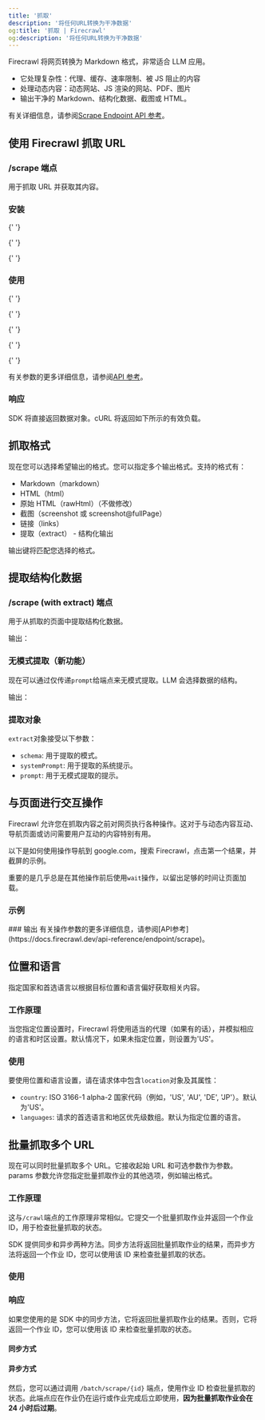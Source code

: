```yaml
---
title: '抓取'
description: '将任何URL转换为干净数据'
og:title: '抓取 | Firecrawl'
og:description: '将任何URL转换为干净数据'
---
```



Firecrawl 将网页转换为 Markdown 格式，非常适合 LLM 应用。

- 它处理复杂性：代理、缓存、速率限制、被 JS 阻止的内容
- 处理动态内容：动态网站、JS 渲染的网站、PDF、图片
- 输出干净的 Markdown、结构化数据、截图或 HTML。

有关详细信息，请参阅[Scrape Endpoint API 参考](https://docs.firecrawl.dev/api-reference/endpoint/scrape)。

## 使用 Firecrawl 抓取 URL

### /scrape 端点

用于抓取 URL 并获取其内容。

### 安装

<CodeGroup>

{' '}

<InstallationPython />

{' '}

<InstallationNode />

{' '}

<InstallationGo />
<InstallationRust />

</CodeGroup>

### 使用

<CodeGroup>

{' '}

<ScrapePython />

{' '}

<ScrapeNode />

{' '}

<ScrapeGo />

{' '}

<ScrapeRust />

{' '}

<ScrapeCURL />

</CodeGroup>

有关参数的更多详细信息，请参阅[API 参考](https://docs.firecrawl.dev/api-reference/endpoint/scrape)。

### 响应

SDK 将直接返回数据对象。cURL 将返回如下所示的有效负载。

<ScrapeResponse />

## 抓取格式

现在您可以选择希望输出的格式。您可以指定多个输出格式。支持的格式有：

- Markdown（markdown）
- HTML（html）
- 原始 HTML（rawHtml）（不做修改）
- 截图（screenshot 或 screenshot@fullPage）
- 链接（links）
- 提取（extract） - 结构化输出

输出键将匹配您选择的格式。

## 提取结构化数据

### /scrape (with extract) 端点

用于从抓取的页面中提取结构化数据。

<CodeGroup>

<ExtractPython />
<ExtractNode />
<ExtractCURL />

</CodeGroup>

输出：

<ExtractOutput />

### 无模式提取（新功能）

现在可以通过仅传递`prompt`给端点来无模式提取。LLM 会选择数据的结构。

<CodeGroup>

<ExtractNoSchemaCURL />

</CodeGroup>

输出：

<ExtractNoSchemaOutput />

### 提取对象

`extract`对象接受以下参数：

- `schema`: 用于提取的模式。
- `systemPrompt`: 用于提取的系统提示。
- `prompt`: 用于无模式提取的提示。

## 与页面进行交互操作

Firecrawl 允许您在抓取内容之前对网页执行各种操作。这对于与动态内容互动、导航页面或访问需要用户互动的内容特别有用。

以下是如何使用操作导航到 google.com，搜索 Firecrawl，点击第一个结果，并截屏的示例。

重要的是几乎总是在其他操作前后使用`wait`操作，以留出足够的时间让页面加载。

### 示例

<CodeGroup>

<ScrapeActionsPython />
<ScrapeActionsNode />
<ScrapeActionsCURL />

</CodeGroup>
### 输出

<CodeGroup>

<ScrapeActionsOutput />

</CodeGroup>
有关操作参数的更多详细信息，请参阅[API参考](https://docs.firecrawl.dev/api-reference/endpoint/scrape)。

## 位置和语言

指定国家和首选语言以根据目标位置和语言偏好获取相关内容。

### 工作原理

当您指定位置设置时，Firecrawl 将使用适当的代理（如果有的话），并模拟相应的语言和时区设置。默认情况下，如果未指定位置，则设置为'US'。

### 使用

要使用位置和语言设置，请在请求体中包含`location`对象及其属性：

- `country`: ISO 3166-1 alpha-2 国家代码（例如，'US', 'AU', 'DE', 'JP'）。默认为'US'。
- `languages`: 请求的首选语言和地区优先级数组。默认为指定位置的语言。

<CodeGroup>
  <ScrapeLocationPython />
  <ScrapeLocationNode />
  <ScrapeLocationCURL />
</CodeGroup>

## 批量抓取多个 URL

现在可以同时批量抓取多个 URL。它接收起始 URL 和可选参数作为参数。params 参数允许您指定批量抓取作业的其他选项，例如输出格式。

### 工作原理

这与`/crawl`端点的工作原理非常相似。它提交一个批量抓取作业并返回一个作业 ID，用于检查批量抓取的状态。

SDK 提供同步和异步两种方法。同步方法将返回批量抓取作业的结果，而异步方法将返回一个作业 ID，您可以使用该 ID 来检查批量抓取的状态。

### 使用

<CodeGroup>

<BatchScrapePython />
<BatchScrapeNode />
<BatchScrapeCURL />

</CodeGroup>

### 响应

如果您使用的是 SDK 中的同步方法，它将返回批量抓取作业的结果。否则，它将返回一个作业 ID，您可以使用该 ID 来检查批量抓取的状态。

#### 同步方式

<BatchScrapeOutput />

#### 异步方式

然后，您可以通过调用 `/batch/scrape/{id}` 端点，使用作业 ID 检查批量抓取的状态。此端点应在作业仍在运行或作业完成后立即使用，**因为批量抓取作业会在 24 小时后过期**。

<BatchScrapeAsyncOutput />
